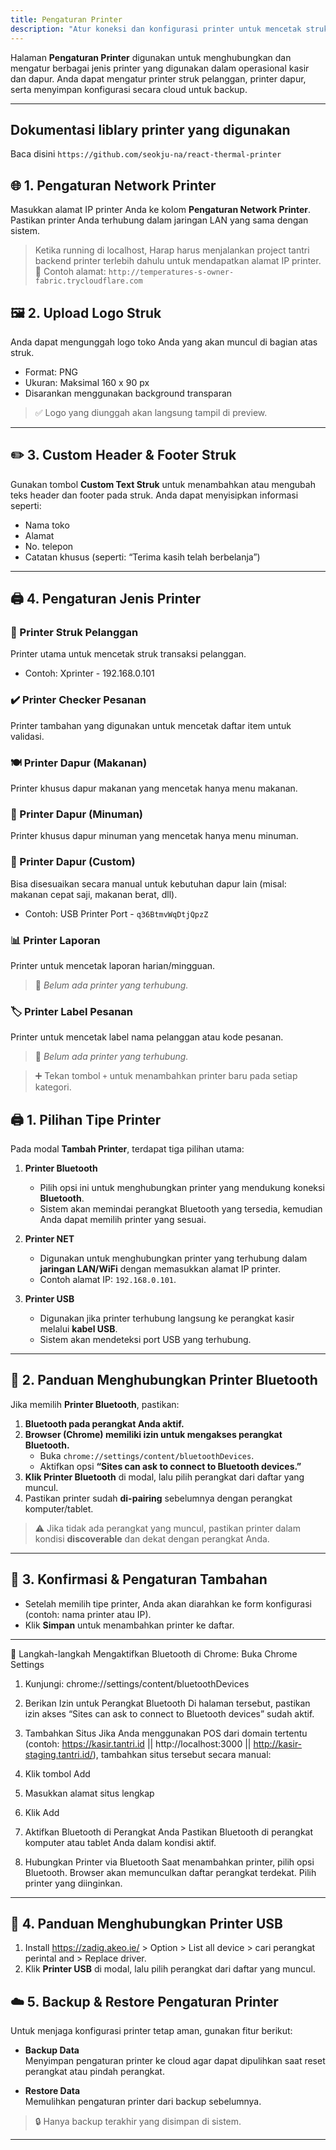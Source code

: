 ```yaml
---
title: Pengaturan Printer
description: "Atur koneksi dan konfigurasi printer untuk mencetak struk, pesanan, laporan, dan label di sistem Tantri Cashier."
---
```


Halaman **Pengaturan Printer** digunakan untuk menghubungkan dan mengatur berbagai jenis printer yang digunakan dalam operasional kasir dan dapur. Anda dapat mengatur printer struk pelanggan, printer dapur, serta menyimpan konfigurasi secara cloud untuk backup.

---

## Dokumentasi liblary printer yang digunakan

Baca disini `https://github.com/seokju-na/react-thermal-printer`

## 🌐 1. Pengaturan Network Printer

Masukkan alamat IP printer Anda ke kolom **Pengaturan Network Printer**. Pastikan printer Anda terhubung dalam jaringan LAN yang sama dengan sistem.

> Ketika running di localhost, Harap harus menjalankan project tantri backend printer terlebih dahulu untuk mendapatkan alamat IP printer.
> 🧠 Contoh alamat: `http://temperatures-s-owner-fabric.trycloudflare.com`

## 🖼️ 2. Upload Logo Struk

Anda dapat mengunggah logo toko Anda yang akan muncul di bagian atas struk.

- Format: PNG
- Ukuran: Maksimal 160 x 90 px
- Disarankan menggunakan background transparan

> ✅ Logo yang diunggah akan langsung tampil di preview.

---

## ✏️ 3. Custom Header & Footer Struk

Gunakan tombol **Custom Text Struk** untuk menambahkan atau mengubah teks header dan footer pada struk. Anda dapat menyisipkan informasi seperti:

- Nama toko
- Alamat
- No. telepon
- Catatan khusus (seperti: “Terima kasih telah berbelanja”)

---

## 🖨️ 4. Pengaturan Jenis Printer

### 📄 Printer Struk Pelanggan

Printer utama untuk mencetak struk transaksi pelanggan.

- Contoh: Xprinter - 192.168.0.101

### ✔️ Printer Checker Pesanan

Printer tambahan yang digunakan untuk mencetak daftar item untuk validasi.

### 🍽️ Printer Dapur (Makanan)

Printer khusus dapur makanan yang mencetak hanya menu makanan.

### 🥤 Printer Dapur (Minuman)

Printer khusus dapur minuman yang mencetak hanya menu minuman.

### 🧾 Printer Dapur (Custom)

Bisa disesuaikan secara manual untuk kebutuhan dapur lain (misal: makanan cepat saji, makanan berat, dll).

- Contoh: USB Printer Port - `q36BtmvWqDtjQpzZ`

### 📊 Printer Laporan

Printer untuk mencetak laporan harian/mingguan.

> 🚫 _Belum ada printer yang terhubung._

### 🏷️ Printer Label Pesanan

Printer untuk mencetak label nama pelanggan atau kode pesanan.

> 🚫 _Belum ada printer yang terhubung._

> ➕ Tekan tombol `+` untuk menambahkan printer baru pada setiap kategori.

## 🖨️ 1. Pilihan Tipe Printer

Pada modal **Tambah Printer**, terdapat tiga pilihan utama:

1. **Printer Bluetooth**

   - Pilih opsi ini untuk menghubungkan printer yang mendukung koneksi **Bluetooth**.
   - Sistem akan memindai perangkat Bluetooth yang tersedia, kemudian Anda dapat memilih printer yang sesuai.

2. **Printer NET**

   - Digunakan untuk menghubungkan printer yang terhubung dalam **jaringan LAN/WiFi** dengan memasukkan alamat IP printer.
   - Contoh alamat IP: `192.168.0.101`.

3. **Printer USB**
   - Digunakan jika printer terhubung langsung ke perangkat kasir melalui **kabel USB**.
   - Sistem akan mendeteksi port USB yang terhubung.

---

## 📶 2. Panduan Menghubungkan Printer Bluetooth

Jika memilih **Printer Bluetooth**, pastikan:

1. **Bluetooth pada perangkat Anda aktif.**
2. **Browser (Chrome) memiliki izin untuk mengakses perangkat Bluetooth.**
   - Buka `chrome://settings/content/bluetoothDevices`.
   - Aktifkan opsi **“Sites can ask to connect to Bluetooth devices.”**
3. **Klik Printer Bluetooth** di modal, lalu pilih perangkat dari daftar yang muncul.
4. Pastikan printer sudah **di-pairing** sebelumnya dengan perangkat komputer/tablet.

> ⚠️ Jika tidak ada perangkat yang muncul, pastikan printer dalam kondisi **discoverable** dan dekat dengan perangkat Anda.

---

## 📝 3. Konfirmasi & Pengaturan Tambahan

- Setelah memilih tipe printer, Anda akan diarahkan ke form konfigurasi (contoh: nama printer atau IP).
- Klik **Simpan** untuk menambahkan printer ke daftar.

---

🔧 Langkah-langkah Mengaktifkan Bluetooth di Chrome:
Buka Chrome Settings

1. Kunjungi: chrome://settings/content/bluetoothDevices

2. Berikan Izin untuk Perangkat Bluetooth
   Di halaman tersebut, pastikan izin akses “Sites can ask to connect to Bluetooth devices” sudah aktif.

3. Tambahkan Situs
   Jika Anda menggunakan POS dari domain tertentu (contoh: https://kasir.tantri.id || http://localhost:3000 || http://kasir-staging.tantri.id/), tambahkan situs tersebut secara manual:

4. Klik tombol Add

5. Masukkan alamat situs lengkap

6. Klik Add

7. Aktifkan Bluetooth di Perangkat Anda
   Pastikan Bluetooth di perangkat komputer atau tablet Anda dalam kondisi aktif.

8. Hubungkan Printer via Bluetooth
   Saat menambahkan printer, pilih opsi Bluetooth. Browser akan memunculkan daftar perangkat terdekat. Pilih printer yang diinginkan.

---

## 📡 4. Panduan Menghubungkan Printer USB

1. Install https://zadig.akeo.ie/ > Option > List all device > cari perangkat perintal and > Replace driver.
2. Klik **Printer USB** di modal, lalu pilih perangkat dari daftar yang muncul.

## ☁️ 5. Backup & Restore Pengaturan Printer

Untuk menjaga konfigurasi printer tetap aman, gunakan fitur berikut:

- **Backup Data**  
  Menyimpan pengaturan printer ke cloud agar dapat dipulihkan saat reset perangkat atau pindah perangkat.

- **Restore Data**  
  Memulihkan pengaturan printer dari backup sebelumnya.

> 🔒 Hanya backup terakhir yang disimpan di sistem.

---
